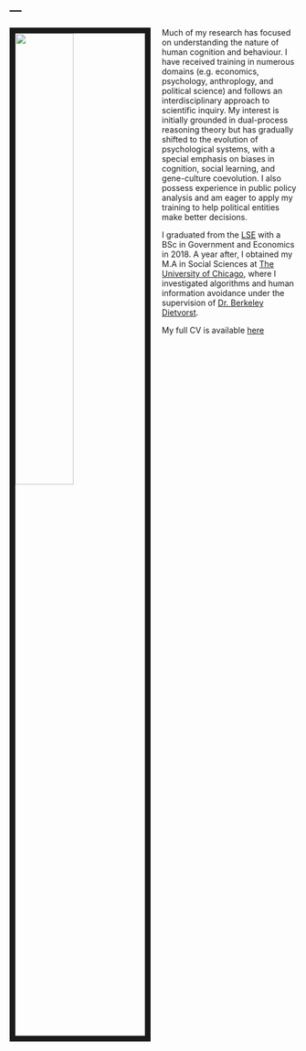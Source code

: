 ---
---

<link rel="stylesheet" href="styles.css" type="text/css">

<img src="images/image.jpg" style="width:45%; border:10px solid; margin-right: 20px" align="left">

<div class="a"> Much of my research has focused on understanding the nature of human cognition and behaviour. I have received training in numerous domains (e.g. economics, psychology, anthroplogy, and political science) and follows an interdisciplinary approach to scientific inquiry. My interest is initially grounded in dual-process reasoning theory but has gradually shifted to the evolution of psychological systems, with a special emphasis on biases in cognition, social learning, and gene-culture coevolution. I also possess experience in public policy analysis and am eager to apply my training to help political entities make better decisions.

I graduated from the [LSE](https://www.lse.ac.uk/) with a BSc in Government and Economics in 2018. A year after, I obtained my M.A in Social Sciences at [The University of Chicago](https://www.uchicago.edu/), where I investigated algorithms and human information avoidance under the supervision of [Dr. Berkeley Dietvorst](https://faculty.chicagobooth.edu/berkeley-dietvorst).

My full CV is available [here](files/Wenjie Han-Resume.pdf)</div>